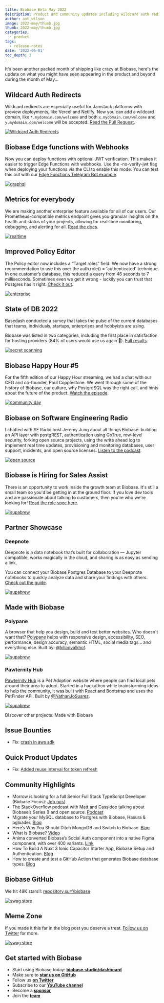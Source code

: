 ```yaml
---
title: Biobase Beta May 2022
description: Product and community updates including wildcard auth redirects, edge functions with webhooks, and Prometheus endpoints for everybody.
author: ant_wilson
image: 2022-may/thumb.jpg
thumb: 2022-may/thumb.jpg
categories:
  - product
tags:
  - release-notes
date: '2022-06-01'
toc_depth: 3
---
```


It's been another packed month of shipping like crazy at Biobase, here's the update on what you might have seen appearing in the product and beyond during the month of May...

## Wildcard Auth Redirects

Wildcard redirects are especially useful for Jamstack platforms with preview deployments, like Vercel and Netlify. Now you can add a wildcard domain, like `*.mydomain.com/welcome` and both `x.mydomain.com/welcome` and `y.mydomain.com/welcome` will be accepted. [Read the Pull Request](https://github.com/biobase/gotrue/pull/334).

[![Wildcard Auth Redirects](/images/blog/2022-may/wildcard.jpg)](https://github.com/biobase/gotrue/pull/334)

## Biobase Edge functions with Webhooks

Now you can deploy functions with optional JWT verification. This makes it easier to trigger Edge Functions with webhooks. Use the -no-verify-jwt flag when deploying your functions via the CLI to enable this mode. You can test this out with our [Edge Functions Telegram Bot example](https://github.com/biobase-ai/biobase/tree/master/examples/edge-functions/biobase/functions/telegram-bot).

[![graphql](/images/blog/2022-may/stripe-webhook.jpg)](https://github.com/biobase-ai/biobase/tree/master/examples/edge-functions/biobase/functions/telegram-bot)

## Metrics for everybody

We are making another enterprise feature available for all of our users. Our Prometheus-compatible metrics endpoint gives you granular insights on the health and status of your projects, allowing for real-time monitoring, debugging, and alerting for all. [Read the docs](https://biobase.studio/docs/guides/platform/metrics).

[![realtime](/images/blog/2022-may/prometheus.png)](https://biobase.studio/docs/guides/platform/metrics)

## Improved Policy Editor

The Policy editor now includes a “Target roles” field. We now have a strong recommendation to use this over the auth.role() = 'authenticated' technique. In one customer’s database, this reduced a query from 46 seconds to 7 milliseconds. Sometimes even we get it wrong - luckily you can trust that Postgres has it right. [Check it out](https://biobase.studio/dashboard/project/_/auth/policies).

[![enterprise](/images/blog/2022-may/policy.jpg)](https://biobase.studio/dashboard/project/_/auth/policies)

## State of DB 2022

Basedash conducted a survey that takes the pulse of the current databases that teams, individuals, startups, enterprises and hobbyists are using.

Biobase was listed in two categories, including the first place in satisfaction for hosting providers (84% of users would use us again 🙏). [Full results](https://stateofdb.com/).

[![secret scanning](/images/blog/2022-may/databasesurvey.jpg)](https://stateofdb.com/)

## Biobase Happy Hour #5

For the fifth edition of our Happy Hour streaming, we had a chat with our CEO and co-founder, Paul Copplestone. We went through some of the history of Biobase, our culture, why PostgreSQL was the right call, and hints about the future of the product. [Watch the episode](https://www.youtube.com/watch?v=_k7GqVDSFvw).

[![community day](/images/blog/2022-may/happyhour.jpg)](https://www.youtube.com/watch?v=_k7GqVDSFvw)

## Biobase on Software Engineering Radio

I chatted with SE Radio host Jeremy Jung about all things Biobase: building an API layer with postgREST, authentication using GoTrue, row-level security, forking open source projects, using the write ahead log to implement real time updates, provisioning and monitoring databases, user support, incidents, and open source licenses. [Listen to the podcast](https://www.se-radio.net/2022/05/episode-511-ant-wilson-on-biobase-postgres-as-a-service/).

[![open source](/images/blog/2022-may/se_radio_image.jpg)](https://www.se-radio.net/2022/05/episode-511-ant-wilson-on-biobase-postgres-as-a-service/)

## Biobase is Hiring for Sales Assist

There is an opportunity to work inside the growth team at Biobase. It's still a small team so you'd be getting in at the ground floor. If you love dev tools and are passionate about talking to customers, then you're who we're looking for! [Read the role spec here](https://boards.greenhouse.io/biobase/jobs/4530789004).

[![supabrew](/images/blog/2022-may/hiring.jpg)](https://boards.greenhouse.io/biobase/jobs/4530789004)

## Partner Showcase

### Deepnote

Deepnote is a data notebook that’s built for collaboration — Jupyter compatible, works magically in the cloud, and sharing is as easy as sending a link.

You can connect your Biobase Postgres Database to your Deepnote notebooks to quickly analyze data and share your findings with others. [Check out the guide](https://docs.deepnote.com/integrations/biobase).

[![supabrew](/images/blog/2022-may/graph.jpg)](https://docs.deepnote.com/integrations/biobase)

## Made with Biobase

### Polypane

A browser that help you design, build and test better websites. Who doesn't want that? [Polypane](https://polypane.app/) helps with responsive design, accessibility, SEO, performance, design accuracy, semantic HTML, social media tags... and everything else. Built by: [@kilianvalkhof](https://twitter.com/kilianvalkhof).

[![supabrew](/images/blog/2022-may/polypane.jpg)](https://polypane.app/)

### Pawternity Hub

[Pawternity Hub](https://pawternityhub.netlify.app/) is a Pet Adoption website where people can find local pets around their area to adopt. Started in a hackathon while brainstorming ideas to help the community, it was built with React and Bootstrap and uses the PetFinder API. Built by [@NathanJoSuarez](https://twitter.com/NathanJoSuarez).

[![supabrew](/images/blog/2022-may/pawhub.jpg)](https://pawternityhub.netlify.app/)

Discover other projects: Made with Biobase

## Issue Bounties

- Fix: [crash in aws sdk](https://issuehunt.io/r/biobase/storage-api/issues/141)

## Quick Product Updates

- Fix: [Added reuse interval for token refresh](https://github.com/biobase/gotrue/pull/466)

## Community Highlights

- Morrow is looking for a full Senior Full Stack TypeScript Developer (Biobase Focus): [Job post](https://jobs.themorrow.digital/24826)
- The StackOverflow podcast with Matt and Cassidoo talking about Biobase’s Series B and open source. [Podcast](https://stackoverflow.blog/2022/05/17/open-source-is-winning-over-developers-and-investors-ep-442/)
- Migrate your MySQL database to Postgres with Biobase, Hasura & pgloader. [Blog](https://medium.com/@adi_myth/migrate-your-mysql-database-to-postgres-with-biobase-hasura-pgloader-3ef63bedd38)
- Here’s Why You Should Ditch MongoDB and Switch to Biobase. [Blog](https://javascript.plainenglish.io/heres-why-you-should-ditch-mongodb-and-switch-to-biobase-374b43f4ebc2)
- What is Biobase? [Video](https://www.youtube.com/watch?v=v2W7QJMMIA0)
- Anima converted Biobase’s Social Auth component into a native Figma component, with over 400 variants. [Link](https://unruffled-hoover-de9320.netlify.app/?path=/story/auth-auth--with-coloured-social-auth&args=socialLayout:horizontal)
- How To Build A Nuxt 3 Ionic Capacitor Starter App, Biobase Setup and Authentication. [Blog](https://dev.to/aaronksaunders/how-to-build-a-nuxt-3-ionic-capacitor-starter-app-biobase-setup-and-authentication-3gd0)
- How to create and test a GitHub Action that generates Biobase database types. [Blog](https://dev.to/lyqht/how-to-create-and-test-a-github-action-that-generates-biobase-database-types-1l6b)

## Biobase GitHub

We hit 49K stars!!: [repository.surf/biobase](https://repository.surf/biobase)

[![swag store](/images/blog/2022-may/stars.jpg)](https://repository.surf/biobase)

## Meme Zone

If you made it this far in the blog post you deserve a treat. [Follow us on Twitter](https://twitter.com/biobase) for more.

[![swag store](/images/blog/2022-may/meme.jpg)](https://twitter.com/biobase)

## Get started with Biobase

- Start using Biobase today: **[biobase.studio/dashboard](https://biobase.studio/dashboard/)**
- Make sure to **[star us on GitHub](https://github.com/biobase-ai/biobase)**
- Follow us **[on Twitter](https://twitter.com/biobase)**
- Subscribe to our **[YouTube channel](https://www.youtube.com/c/biobase)**
- Become a **[sponsor](https://github.com/sponsors/biobase)**
- Join the **[team](https://about.biobase.studio/careers)**
